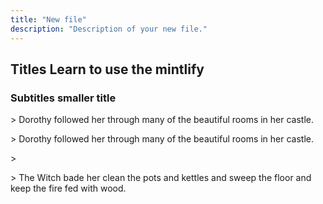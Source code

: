 ```yaml
---
title: "New file"
description: "Description of your new file."
---
```


## Titles Learn to use the mintlify

### Subtitles smaller title

\> Dorothy followed her through many of the beautiful rooms in her castle.

\> Dorothy followed her through many of the beautiful rooms in her castle.

\>

\> The Witch bade her clean the pots and kettles and sweep the floor and keep the fire fed with wood.
